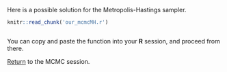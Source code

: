 Here is a possible solution for the Metropolis-Hastings sampler.

```r
knitr::read_chunk('our_mcmcMH.r')
```

```r
```

You can copy and paste the function into your **R** session, and proceed from there.

[Return](mcmc.html#the-metropolis-hastings-sampler) to the MCMC session.
